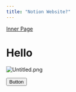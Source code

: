 ```yaml
---
title: "Notion Website?"
---
```




[Inner Page](/nested-notion-pages/e9503badf9524a598ee1d55ba944799a/1f3c3216c6ab4191ba056a0853cecaf6)

# Hello

<Block width="800px" >

![Untitled.png](/Untitled.png)

</Block>



<button shape="pill">Button</button>






